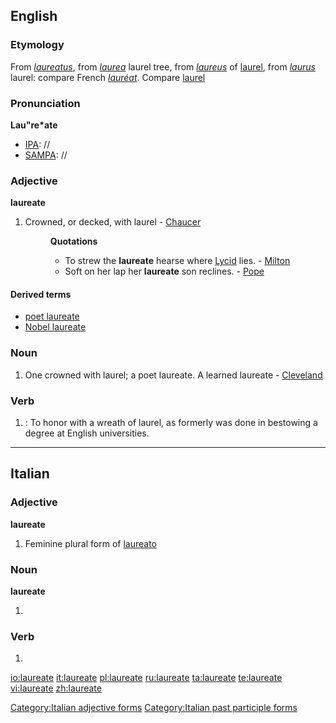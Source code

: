 {{wikipedia}}
==English==

===Etymology===
From {{L.}} ''[[laureatus]]'', from ''[[laurea]]'' laurel tree, from ''[[laureus]]'' of [[laurel]], from ''[[laurus]]'' laurel: compare French ''[[lauréat]]''. Compare [[laurel]]

===Pronunciation===
'''Lau"re*ate'''
* [[IPA]]: //
* [[SAMPA]]: //

===Adjective===
'''laureate'''

# Crowned, or decked, with laurel - [[Chaucer]]
#: '''Quotations'''
#:* To strew the '''laureate''' hearse where [[Lycid]] lies. - [[Milton]]
#:* Soft on her lap her '''laureate''' son reclines. - [[Pope]]

====Derived terms====
* [[poet laureate]]
* [[Nobel laureate]]

===Noun===
{{en-noun}}

# One crowned with laurel; a poet laureate. A learned laureate - [[Cleveland]]

===Verb===
{{en-verb|laureat|ing}}

# {{intransitive}}: To honor with a wreath of laurel, as formerly was done in bestowing a degree at English universities.

----

==Italian==

===Adjective===
'''laureate''' {{f}}

# Feminine plural form of [[laureato]]

===Noun===
'''laureate''' {{f}}

# {{plural of|[[laureata]]|lang=Italian}}

===Verb===
{{infl|it|verb}}

# {{form of|[[feminine|Feminine]] plural|[[laureato]]}}

[[Category:Italian adjective forms]]
[[Category:Italian past participle forms]]

[[io:laureate]]
[[it:laureate]]
[[pl:laureate]]
[[ru:laureate]]
[[ta:laureate]]
[[te:laureate]]
[[vi:laureate]]
[[zh:laureate]]